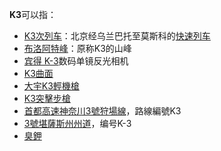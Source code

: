 {{DisambigNav|K|3}}
'''K3'''可以指：

* [[K3/4次列车|K3次列车]]：北京经乌兰巴托至莫斯科的[[快速列车_(中国)|快速列车]]
* [[布洛阿特峰|布洛阿特峰]]：原称K3的山峰
* [[宾得_K-3|宾得 K-3]]数码单镜反光相机
* [[K3曲面|K3曲面]]
* [[大宇K3輕機槍|大宇K3輕機槍]]
* [[K3突擊步槍|K3突擊步槍]]
* [[首都高速神奈川3號狩場線|首都高速神奈川3號狩場線]]，路線編號K3
* [[3號堪薩斯州州道|3號堪薩斯州州道]]，编号K-3
* [[臭鉀|臭鉀]]

{{disambig}}